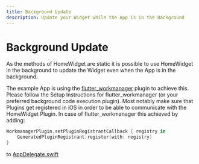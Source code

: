 ```yaml
---
title: Background Update
description: Update your Widget while the App is in the Background
---
```


# Background Update
As the methods of HomeWidget are static it is possible to use HomeWidget in the background to update the Widget even when the App is in the background.

The example App is using the [flutter_workmanager](https://pub.dev/packages/workmanager) plugin to achieve this.
Please follow the Setup Instructions for flutter_workmanager (or your preferred background code execution plugin). Most notably make sure that Plugins get registered in iOS in order to be able to communicate with the HomeWidget Plugin.
In case of flutter_workmanager this achieved by adding:
```swift
WorkmanagerPlugin.setPluginRegistrantCallback { registry in
    GeneratedPluginRegistrant.register(with: registry)
}
```
to [AppDelegate.swift](example/ios/Runner/AppDelegate.swift)